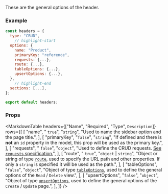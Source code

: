 
These are the general options of the header.

### Example

```js
const headers = {
  type: "CRUD",
    // highlight-start
  options: {
    name: "Product",
    primaryKey: "reference",
    requests: {...},
    route: {...},
    tableOptions: {...},
    upsertOptions: {...},
  },
    // highlight-end
  sections: [...],
};

export default headers;
```

### Props

<MarkdownTable
  headers={["Name", "Required", "Type", `Description`]}
  rows={[
    [
      "name",
      " `true`",
      "`string`",
      "Used to name the sidebar option and the page title.",
    ],
    [
      "primaryKey",
      "`false`",
      "`string`",
      "If defined and there is **not** an `id` property in the model, this prop will be used as the primary key.",
    ],
    [
      "requests",
      " `false`",
      "`object`",
      "Used to define the CRUD requests. [See `requests` specification.](/docs/api/headers/options/requests)",
    ],
    [
      "route",
      " `true`",
      "`object` | `string`",
      "Object or string of type [`route`](#route), used to specify the URL path and other properties. If only a `string` is specified it will be used as the path.",
    ],
    [
      "tableOptions",
      "`false`",
      "`object`",
      "Object of type [`tableOptions`](#table-options), used to define the general options of the `Read` / `Delete` view.",
    ],
    [
      "upsertOptions",
      "`false`",
      "`object`",
      "Object of type [`upsertOptions`](#upsert-options), used to define the general options of the `Create` / `Update` page.",
    ],
  ]}
/>
